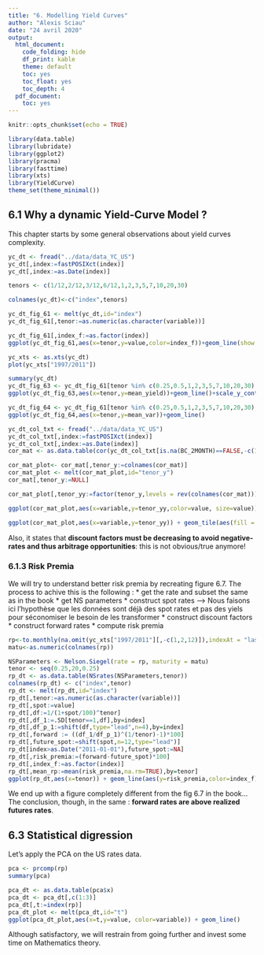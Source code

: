 ```yaml
---
title: "6. Modelling Yield Curves"
author: "Alexis Sciau"
date: "24 avril 2020"
output:
  html_document:
    code_folding: hide
    df_print: kable
    theme: default
    toc: yes
    toc_float: yes
    toc_depth: 4 
  pdf_document:
    toc: yes
---
```


```r
knitr::opts_chunk$set(echo = TRUE)
```


```r
library(data.table)
library(lubridate)
library(ggplot2)
library(pracma)
library(fasttime)
library(xts)
library(YieldCurve)
theme_set(theme_minimal())
```

## 6.1 Why a dynamic Yield-Curve Model ?

This chapter starts by some general observations about yield curves complexity.

```r
yc_dt <- fread("../data/data_YC_US")
yc_dt[,index:=fastPOSIXct(index)]
yc_dt[,index:=as.Date(index)]

tenors <- c(1/12,2/12,3/12,6/12,1,2,3,5,7,10,20,30)

colnames(yc_dt)<-c("index",tenors)

yc_dt_fig_61 <- melt(yc_dt,id="index")
yc_dt_fig_61[,tenor:=as.numeric(as.character(variable))]

yc_dt_fig_61[,index_f:=as.factor(index)]
ggplot(yc_dt_fig_61,aes(x=tenor,y=value,color=index_f))+geom_line(show.legend = FALSE)

yc_xts <- as.xts(yc_dt)
plot(yc_xts["1997/2011"])

summary(yc_dt)
yc_dt_fig_63 <- yc_dt_fig_61[tenor %in% c(0.25,0.5,1,2,3,5,7,10,20,30),mean_yield:=mean(value,na.rm=TRUE),by=tenor]
ggplot(yc_dt_fig_63,aes(x=tenor,y=mean_yield))+geom_line()+scale_y_continuous(limits = c(0,8))

yc_dt_fig_64 <- yc_dt_fig_61[tenor %in% c(0.25,0.5,1,2,3,5,7,10,20,30),mean_var:=var(value,na.rm=TRUE),by=tenor]
ggplot(yc_dt_fig_64,aes(x=tenor,y=mean_var))+geom_line()

yc_dt_col_txt <- fread("../data/data_YC_US")
yc_dt_col_txt[,index:=fastPOSIXct(index)]
yc_dt_col_txt[,index:=as.Date(index)]
cor_mat <- as.data.table(cor(yc_dt_col_txt[is.na(BC_2MONTH)==FALSE,-c(1:3,13)]))

cor_mat_plot<- cor_mat[,tenor_y:=colnames(cor_mat)]
cor_mat_plot <- melt(cor_mat_plot,id="tenor_y")
cor_mat[,tenor_y:=NULL]

cor_mat_plot[,tenor_yy:=factor(tenor_y,levels = rev(colnames(cor_mat)))]

ggplot(cor_mat_plot,aes(x=variable,y=tenor_yy,color=value, size=value)) + geom_point()

ggplot(cor_mat_plot,aes(x=variable,y=tenor_yy)) + geom_tile(aes(fill = value),colour="white") + scale_fill_gradient(low = "white", high = "steelblue")
```

Also, it states that **discount factors must be decreasing to avoid negative-rates and thus arbitrage opportunities**: this is not obvious/true anymore!

### 6.1.3 Risk Premia

We will try to understand better risk premia by recreating figure 6.7. The process to achive this is the following :
* get the rate and subset the same as in the book
* get NS parameters
* construct spot rates --> Nous faisons ici l'hypothèse que les données sont déjà des spot rates et pas des yiels pour séconomiser le besoin de les transformer
* construct discount factors
* construct forward rates
* compute risk premia

```r
rp<-to.monthly(na.omit(yc_xts["1997/2011"][,-c(1,2,12)]),indexAt = "lastof", OHLC=FALSE)
matu<-as.numeric(colnames(rp))

NSParameters <- Nelson.Siegel(rate = rp, maturity = matu)
tenor <- seq(0.25,20,0.25)
rp_dt <- as.data.table(NSrates(NSParameters,tenor))
colnames(rp_dt) <- c("index",tenor)
rp_dt <- melt(rp_dt,id="index")
rp_dt[,tenor:=as.numeric(as.character(variable))]
rp_dt[,spot:=value]
rp_dt[,df:=1/(1+spot/100)^tenor]
rp_dt[,df_1:=.SD[tenor==1,df],by=index]
rp_dt[,df_p_1:=shift(df,type="lead",n=4),by=index]
rp_dt[,forward := ((df_1/df_p_1)^(1/tenor)-1)*100]
rp_dt[,future_spot:=shift(spot,n=12,type="lead")]
rp_dt[index>as.Date("2011-01-01"),future_spot:=NA]
rp_dt[,risk_premia:=(forward-future_spot)*100]
rp_dt[,index_f:=as.factor(index)]
rp_dt[,mean_rp:=mean(risk_premia,na.rm=TRUE),by=tenor]
ggplot(rp_dt,aes(x=tenor)) + geom_line(aes(y=risk_premia,color=index_f),show.legend = FALSE) + geom_line(aes(y=mean_rp),color="black")
```

We end up with a figure completely different from the fig 6.7 in the book... The conclusion, though, in the same : **forward rates are above realized futures rates**.

## 6.3 Statistical digression

Let's apply the PCA on the US rates data.

```r
pca <- prcomp(rp)
summary(pca)

pca_dt <- as.data.table(pca$x)
pca_dt <- pca_dt[,c(1:3)]
pca_dt[,t:=index(rp)]
pca_dt_plot <- melt(pca_dt,id="t")
ggplot(pca_dt_plot,aes(x=t,y=value, color=variable)) + geom_line()
```

Although satisfactory, we will restrain from going further and invest some time on Mathematics theory.